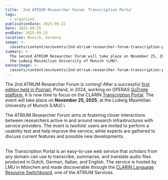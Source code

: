 ```yaml
---
title: '2nd ATRIUM Researcher Forum: Transcription Porta'
tags:
  - organised
publicationDate: 2025-09-22
date: 2025-09-25
endDate: 2025-09-25
location: Munich, Germany
image: >-
  /assets/content/en/events/2nd-atrium-researcher-forum-transcription-porta/image.jpg
summary: >-
  The second ATRIUM Researcher Forum will take place on November 25, 2025, at
  the Ludwig Maximilian University of Munich (LMU).
bannerImage: >-
  /assets/content/en/events/2nd-atrium-researcher-forum-transcription-porta/bannerImage.png
---
```

The 2nd ATRIUM Researcher Forum is coming! After a successful [first edition held in Poznań](https://atrium-research.eu/news/atrium-first-researcher-forum/), Poland, in 2024, working on OPERAS [GoTriple platform](https://gotriple.eu/), it is now time to focus on the CLARIN [Transcription Portal](https://speechandtech.eu/transcription-portal). The event will take place on **November 25, 2025**, at the Ludwig Maximilian University of Munich (LMU).\\

The ATRIUM Researcher Forum aims at fostering closer interactions between researchers active in and around research infrastructures with service providers. The event is twofold: users are invited to perform a usability test and help improve the service, while experts are gathered to discuss current features and possible new developments.

\
The Transcription Portal is an easy-to-use web service that scholars from any domain can use to transcribe, summarise, and translate audio files produced in Dutch, German, Italian, and English. The service is hosted by LMU in München and made discoverable through the [CLARIN Language Resource Switchboard](https://switchboard.clarin.eu/), one of the ATRIUM Services.
